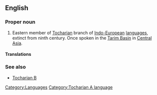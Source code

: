 ==English==
{{wikipedia}}

===Proper noun===
{{en-proper noun}}

# Eastern member of [[Tocharian]] branch of [[Indo-European]] [[language]]s, extinct from ninth century. Once spoken in the [[Tarim Basin]] in [[Central Asia]].

====Translations====
{{trans-top|eastern member of Tocharian branch}}
{{trans-mid}}
{{trans-bottom}}

===See also===
* [[Tocharian B]]

[[Category:Languages]]
[[Category:Tocharian A language]]